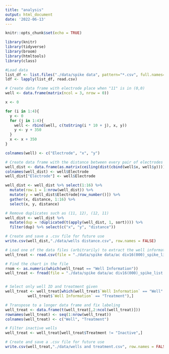 ---
title: "analysis"
output: html_document
date: '2022-06-13'
---

```{r setup, include=FALSE}
knitr::opts_chunk$set(echo = TRUE)
```

```{r load-packages, message = FALSE}
library(knitr)
library(tidyverse)
library(broom)
library(htmltools)
library(class)
```

```{r load data}
#Load data
list_df <- list.files("./data/spike data", pattern="*.csv", full.names=TRUE)
ldf <- lapply(list_df, read.csv)
```

```{r distance calculations}
# Create data frame with electrode place when "11" is in (0,0)
well <- data.frame(matrix(ncol = 3, nrow = 0))

x <- 0

for (i in 1:4){
  y <- 0
  for (j in 1:4){
    well <- rbind(well, c(toString(i * 10 + j), x, y))
    y <- y + 350
  }
  x <- x + 350
}

colnames(well) <- c("Electrode", "x", "y")

# Create data frame with the distance between every pair of electrodes
well_dist <- data.frame(as.matrix(ceiling(dist(cbind(well$x, well$y)))))
colnames(well_dist) <- well$Electrode
well_dist["Electrode"] <- well$Electrode

well_dist <- well_dist %>% select(1:16) %>% 
  mutate(row.1 = 1:nrow(well_dist)) %>% 
  mutate(y = well_dist$Electrode[row_number()]) %>%
  gather(x, distance, 1:16) %>% 
  select(x, y, distance)

# Remove duplicates such as (11, 12), (12, 11)
well_dist <- well_dist %>% 
  mutate(dup = !duplicated(t(apply(well_dist, 1, sort)))) %>%
  filter(dup) %>% select(c("x", "y", "distance"))

# Create and save a .csv file for future use
write.csv(well_dist,"./data/wells distance.csv", row.names = FALSE)
```

```{r find wells and treatments, warning=FALSE}
# Load one of the data files (arbitrarily) to extract the well information chart
well_treat <- read.csv(file = "./data/spike data/ac div16(000)_spike_list.csv")

# Find the chart in the file
rnom <- as.numeric(which(well_treat == "Well Information"))
well_treat <- fread(file = "./data/spike data/ac div16(000)_spike_list.csv", skip=rnom)


# Select only well ID and treatment given
well_treat <- well_treat[which(well_treat$`Well Information` == "Well" | 
          well_treat$`Well Information` == "Treatment"),]

# Transpose to a longer data frame and fix labeling
well_treat <- data.frame(t(well_treat[,2:ncol(well_treat)]))
rownames(well_treat) <- seq(1:nrow(well_treat))
colnames(well_treat) <- c("Well", "Treatment")

# Filter inactive wells
well_treat <- well_treat[well_treat$Treatment != "Inactive",]

# Create and save a .csv file for future use
write.csv(well_treat,"./data/wells and treatment.csv", row.names = FALSE)
```






